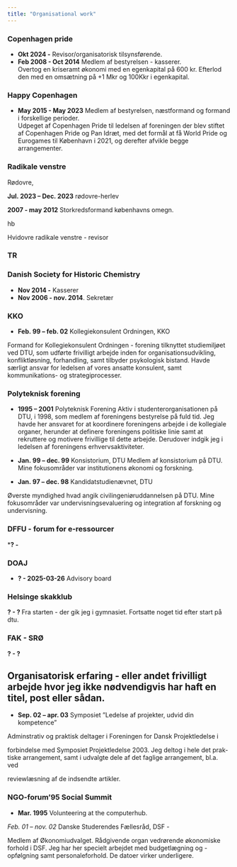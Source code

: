 ```yaml
---
title: "Organisational work"
---
```



### Copenhagen pride 
- **Okt 2024 -** Revisor/organisatorisk tilsynsførende.
- **Feb 2008 - Oct 2014** Medlem af bestyrelsen - kasserer.  
Overtog en kriseramt økonomi med en egenkapital på 600 kr. Efterlod den med en omsætning på +1 Mkr og 100Kkr i egenkapital.


### Happy Copenhagen 
- **May 2015 - May 2023** Medlem af bestyrelsen, næstformand og formand i forskellige perioder.  
Udpeget af Copenhagen Pride til ledelsen af foreningen der blev stiftet af Copenhagen Pride og Pan Idræt, med det
formål at få World Pride og Eurogames til København i 2021, og derefter afvikle begge arrangementer.


### Radikale venstre
Rødovre, 

**Jul. 2023 -- Dec. 2023** rødovre-herlev

**2007 - may 2012** Storkredsformand københavns omegn.

hb 


Hvidovre radikale venstre - revisor

### TR

### Danish Society for Historic Chemistry
- **Nov 2014 -** Kasserer
- **Nov 2006 - nov. 2014**. Sekretær


### KKO
- **Feb. 99 – feb. 02** Kollegiekonsulent Ordningen, KKO

Formand for Kollegiekonsulent Ordningen - forening tilknyttet studiemiljøet
ved DTU, som udførte frivilligt arbejde inden for organisationsudvikling, konfliktløsning, forhandling, samt tilbyder psykologisk bistand. Havde særligt
ansvar for ledelsen af vores ansatte konsulent, samt kommunikations- og strategiprocesser.

### Polyteknisk forening
- **1995 – 2001** Polyteknisk Forening
Aktiv i studenterorganisationen på DTU, i 1998, som medlem af foreningens
bestyrelse på fuld tid. Jeg havde her ansvaret for at koordinere foreningens
arbejde i de kollegiale organer, herunder at definere foreningens politiske linie
samt at rekruttere og motivere frivillige til dette arbejde. Derudover indgik jeg
i ledelsen af foreningens erhvervsaktiviteter.

- **Jan. 99 – dec. 99** Konsistorium, DTU
Medlem af konsistorium på DTU. Mine fokusområder var institutionens økonomi og forskning.
- **Jan. 97 – dec. 98** Kandidatstudienævnet, DTU

Øverste myndighed hvad angik civilingeniøruddannelsen på DTU. Mine fokusområder var undervisningsevaluering og integration af forskning og undervisning.


### DFFU - forum for e-ressourcer
***? - **

### DOAJ
- **? - 2025-03-26** Advisory board  

### Helsinge skakklub
**? - ? **
Fra starten - der gik jeg i gymnasiet. Fortsatte noget tid efter start på dtu.

### FAK - SRØ
**? - ? **

## Organisatorisk erfaring - eller andet frivilligt arbejde hvor jeg ikke nødvendigvis har haft en titel, post eller sådan.
- **Sep. 02 – apr. 03** Symposiet ”Ledelse af projekter, udvid din kompetence”

Adminstrativ og praktisk deltager i Foreningen for Dansk Projektledelse i

forbindelse med Symposiet Projektledelse 2003. Jeg deltog i hele det prak-
tiske arrangement, samt i udvalgte dele af det faglige arrangement, bl.a. ved

reviewlæsning af de indsendte artikler.

### NGO-forum'95 Social Summit
- **Mar. 1995** Volunteering at the computerhub.


*Feb. 01 – nov. 02* Danske Studerendes Fællesråd, DSF - 

Medlem af Økonomiudvalget. Rådgivende organ vedrørende økonomiske
forhold i DSF. Jeg har her specielt arbejdet med budgetlægning og -opfølgning
samt personaleforhold. De datoer virker underligere.








